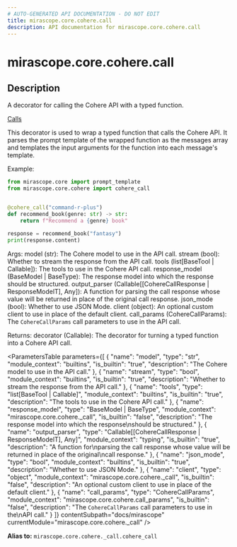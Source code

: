 ```yaml
---
# AUTO-GENERATED API DOCUMENTATION - DO NOT EDIT
title: mirascope.core.cohere.call
description: API documentation for mirascope.core.cohere.call
---
```


# mirascope.core.cohere.call

<ApiType type="Alias" />

## Description

A decorator for calling the Cohere API with a typed function.

<Info title="Usage">

[Calls](/docs/mirascope/learn/calls)

</Info>


This decorator is used to wrap a typed function that calls the Cohere API. It parses
the prompt template of the wrapped function as the messages array and templates the input
arguments for the function into each message's template.

Example:

```python
from mirascope.core import prompt_template
from mirascope.core.cohere import cohere_call


@cohere_call("command-r-plus")
def recommend_book(genre: str) -> str:
    return f"Recommend a {genre} book"

response = recommend_book("fantasy")
print(response.content)
```

Args:
    model (str): The Cohere model to use in the API call.
    stream (bool): Whether to stream the response from the API call.
    tools (list[BaseTool | Callable]): The tools to use in the Cohere API call.
    response_model (BaseModel | BaseType): The response model into which the response
        should be structured.
    output_parser (Callable[[CohereCallResponse | ResponseModelT], Any]): A function for
        parsing the call response whose value will be returned in place of the original
        call response.
    json_mode (bool): Whether to use JSON Mode.
    client (object): An optional custom client to use in place of the default client.
    call_params (CohereCallParams): The `CohereCallParams` call parameters to use in the
        API call.

Returns:
    decorator (Callable): The decorator for turning a typed function into a Cohere API
        call.

<ParametersTable
  parameters={[
  {
    "name": "model",
    "type": "str",
    "module_context": "builtins",
    "is_builtin": "true",
    "description": "The Cohere model to use in the API call."
  },
  {
    "name": "stream",
    "type": "bool",
    "module_context": "builtins",
    "is_builtin": "true",
    "description": "Whether to stream the response from the API call."
  },
  {
    "name": "tools",
    "type": "list[BaseTool | Callable]",
    "module_context": "builtins",
    "is_builtin": "true",
    "description": "The tools to use in the Cohere API call."
  },
  {
    "name": "response_model",
    "type": "BaseModel | BaseType",
    "module_context": "mirascope.core.cohere._call",
    "is_builtin": "false",
    "description": "The response model into which the response\nshould be structured."
  },
  {
    "name": "output_parser",
    "type": "Callable[[CohereCallResponse | ResponseModelT], Any]",
    "module_context": "typing",
    "is_builtin": "true",
    "description": "A function for\nparsing the call response whose value will be returned in place of the original\ncall response."
  },
  {
    "name": "json_mode",
    "type": "bool",
    "module_context": "builtins",
    "is_builtin": "true",
    "description": "Whether to use JSON Mode."
  },
  {
    "name": "client",
    "type": "object",
    "module_context": "mirascope.core.cohere._call",
    "is_builtin": "false",
    "description": "An optional custom client to use in place of the default client."
  },
  {
    "name": "call_params",
    "type": "CohereCallParams",
    "module_context": "mirascope.core.cohere.call_params",
    "is_builtin": "false",
    "description": "The `CohereCallParams` call parameters to use in the\nAPI call."
  }
]}
  contentSubpath="docs/mirascope"
  currentModule="mirascope.core.cohere._call"
/>

<ReturnType
  type="Callable"
  moduleContext="typing"
  isBuiltin={true}
  contentSubpath="docs/mirascope"
  currentModule="mirascope.core.cohere._call"
  description="The decorator for turning a typed function into a Cohere API\ncall."
/>


**Alias to:** `mirascope.core.cohere._call.cohere_call`

